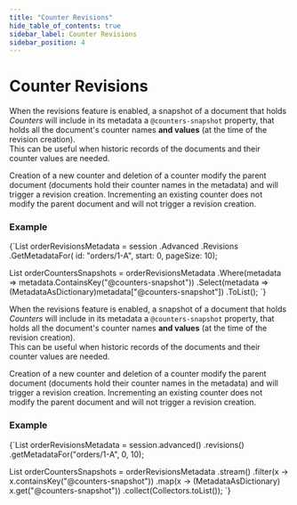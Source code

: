 ---
title: "Counter Revisions"
hide_table_of_contents: true
sidebar_label: Counter Revisions
sidebar_position: 4
---




# Counter Revisions
<LanguageSwitcher supportedLanguages={supportedLanguages} />
<LanguageContent language="csharp">


When the revisions feature is enabled, a snapshot of a document that holds *Counters* will include in its metadata a `@counters-snapshot` property, 
that holds all the document's counter names **and values** (at the time of the revision creation).  
This can be useful when historic records of the documents and their counter values are needed.

<Admonition type="info" title="How do counter operations affect revision creation " id="how-do-counter-operations-affect-revision-creation" href="#how-do-counter-operations-affect-revision-creation">
Creation of a new counter and deletion of a counter modify the parent document (documents hold
their counter names in the metadata) and will trigger a revision creation.  
Incrementing an existing counter does not modify the parent document and will not trigger a revision creation.
</Admonition>

### Example

<TabItem value="example" label="example">
<CodeBlock language="csharp">
{`List<MetadataAsDictionary> orderRevisionsMetadata =
    session
        .Advanced
        .Revisions
        .GetMetadataFor(
            id: "orders/1-A",
            start: 0,
            pageSize: 10);

List<MetadataAsDictionary> orderCountersSnapshots = 
    orderRevisionsMetadata
        .Where(metadata => 
            metadata.ContainsKey("@counters-snapshot"))
        .Select(metadata => 
            (MetadataAsDictionary)metadata["@counters-snapshot"])
        .ToList();
`}
</CodeBlock>
</TabItem>


</LanguageContent>
<LanguageContent language="java">


When the revisions feature is enabled, a snapshot of a document that holds *Counters* will include in its metadata a `@counters-snapshot` property, 
that holds all the document's counter names **and values** (at the time of the revision creation).  
This can be useful when historic records of the documents and their counter values are needed.

<Admonition type="info" title="How do counter operations affect revision creation " id="how-do-counter-operations-affect-revision-creation" href="#how-do-counter-operations-affect-revision-creation">
Creation of a new counter and deletion of a counter modify the parent document (documents hold
their counter names in the metadata) and will trigger a revision creation.  
Incrementing an existing counter does not modify the parent document and will not trigger a revision creation.
</Admonition>

### Example

<TabItem value="example" label="example">
<CodeBlock language="java">
{`List<MetadataAsDictionary> orderRevisionsMetadata = session.advanced()
    .revisions()
    .getMetadataFor("orders/1-A", 0, 10);

List<MetadataAsDictionary> orderCountersSnapshots = orderRevisionsMetadata
    .stream()
    .filter(x -> x.containsKey("@counters-snapshot"))
    .map(x -> (MetadataAsDictionary) x.get("@counters-snapshot"))
    .collect(Collectors.toList());
`}
</CodeBlock>
</TabItem>


</LanguageContent>

<!---
### Revisions
- [What are Revisions](../../../client-api/session/revisions/loading)

### Counters
- [Counter Batch Operation](../../../client-api/operations/counters/counter-batch)
- [Get Counters Operation](../../../client-api/operations/counters/get-counters)


-->